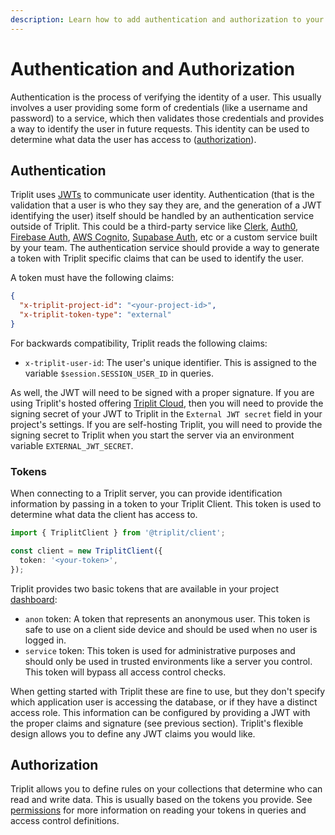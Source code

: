```yaml
---
description: Learn how to add authentication and authorization to your Triplit project.
---
```


# Authentication and Authorization

Authentication is the process of verifying the identity of a user. This usually involves a user providing some form of credentials (like a username and password) to a service, which then validates those credentials and provides a way to identify the user in future requests. This identity can be used to determine what data the user has access to ([authorization](/schema/permissions)).

## Authentication

Triplit uses [JWTs](https://en.wikipedia.org/wiki/JSON_Web_Token) to communicate user identity. Authentication (that is the validation that a user is who they say they are, and the generation of a JWT identifying the user) itself should be handled by an authentication service outside of Triplit. This could be a third-party service like [Clerk](https://clerk.com/), [Auth0](https://auth0.com/), [Firebase Auth](https://firebase.google.com/products/auth), [AWS Cognito](https://aws.amazon.com/cognito/), [Supabase Auth](https://supabase.com/docs/auth), etc or a custom service built by your team. The authentication service should provide a way to generate a token with Triplit specific claims that can be used to identify the user.

A token must have the following claims:

```json
{
  "x-triplit-project-id": "<your-project-id>",
  "x-triplit-token-type": "external"
}
```

For backwards compatibility, Triplit reads the following claims:

- `x-triplit-user-id`: The user's unique identifier. This is assigned to the variable `$session.SESSION_USER_ID` in queries.

As well, the JWT will need to be signed with a proper signature. If you are using Triplit's hosted offering [Triplit Cloud](/triplit-cloud), then you will need to provide the signing secret of your JWT to Triplit in the `External JWT secret` field in your project's settings. If you are self-hosting Triplit, you will need to provide the signing secret to Triplit when you start the server via an environment variable `EXTERNAL_JWT_SECRET`.

### Tokens

When connecting to a Triplit server, you can provide identification information by passing in a token to your Triplit Client. This token is used to determine what data the client has access to.

```typescript
import { TriplitClient } from '@triplit/client';

const client = new TriplitClient({
  token: '<your-token>',
});
```

Triplit provides two basic tokens that are available in your project [dashboard](https://www.triplit.dev/dashboard):

- `anon` token: A token that represents an anonymous user. This token is safe to use on a client side device and should be used when no user is logged in.
- `service` token: This token is used for administrative purposes and should only be used in trusted environments like a server you control. This token will bypass all access control checks.

When getting started with Triplit these are fine to use, but they don't specify which application user is accessing the database, or if they have a distinct access role. This information can be configured by providing a JWT with the proper claims and signature (see previous section). Triplit's flexible design allows you to define any JWT claims you would like.

## Authorization

Triplit allows you to define rules on your collections that determine who can read and write data. This is usually based on the tokens you provide. See [permissions](/schemas/permissions) for more information on reading your tokens in queries and access control definitions.
